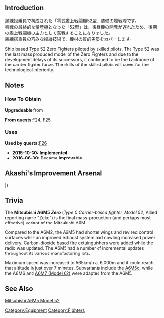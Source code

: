 {{EquipmentInfo|152}}
==Introduction==
熟練搭乗員で構成された「零式艦上戦闘機52型」装備の艦戦隊です。<br>
零戦の最終的な量産機となった「52型」は、後継機の開発が遅れたため、後期の艦上戦闘機の主力として奮戦することになりました。<br>
熟練搭乗員の巧みな操縦技術で、機材の質的劣勢をカバーします。

Ship based Type 52 Zero Fighters piloted by skilled pilots.
The Type 52 was the last mass produced model of the Zero Fighters and due to the development delays of its successors, it continued to be the backbone of the carrier fighter force.
The skills of the skilled pilots will cover for the technological inferiority.

==Notes==
<div class="mw-collapsible"><h3>How To Obtain</h3>
<div class="mw-collapsible-content">
'''Upgradeable''' from {{Equipment/Link|Type 0 Fighter Model 32 (Skilled)}}

'''From quests: '''[[Quests#F24|F24]], [[Quests#F25|F25]]

</div></div>

<div class="mw-collapsible"><h3>Uses</h3>
<div class="mw-collapsible-content">
'''Used by quests: '''[[Quests#F26|F26]]

</div></div>


<div class="mw-collapsible><h3>Updates History</h3>
<div class="mw-collapsible-content>
* '''2015-10-30:''' '''Implemented'''
* '''2016-06-30:''' Became '''improvable'''
</div></div>

== Akashi's Improvement Arsenal ==

{{AkashiWorkshop}}
{{AkashiWorkshopLine
| Name = {{PAGENAME}}
| ItemType = GreenPlane
| Fuel = 120
| Ammo = 120
| Steel = 0
| Baux = 280
|Mats0-5 = 4/6
|Mats6-9 = 5/9
|Mats10 = -
|Screws0-5 = 3/5
|Screws6-9 = 4/6
|Screws10 = -
|EquipConsume0-5 = 2x{{GreenPlane|Zero Fighter Type 52}}
|EquipConsume6-9 = 3x{{GreenPlane|Zero Fighter Type 52}}
|EquipConsume10 = -
| Sun = &nbsp;<br>Z
| Mon = &nbsp;<br>Z
| Wed = &nbsp;<br>Z
| Thu = S<br>&nbsp;
| Fri = S<br>&nbsp;
| Sat = S<br>&nbsp;
| 2ndShip = [[Shoukaku]]<br/>[[Zuikaku]]
}}
|}

==Trivia==
The '''Mitsubishi A6M5 ''Zero''''' (''Type 0 Carrier-based fighter, Model 52'', Allied reporting name "Zeke") is the final mass-production (and perhaps most effective) variant of the Mitsubishi A6M.

Compared to the A6M2, the A6M5 had shorter wings and revised control surfaces while an improved exhaust system and cowling increased power delivery. Carbon-dioxide based fire extuinguishers were added while the radio was updated. The A6M5 had a number of incremental updates throughout its various manufacturing lots.

Maximum speed was increased to 565km/h at 6,000m and it could reach that altitude in just over 7 minutes. Subvariants include the [[Zero Fighter Type 52 Type C (601 Air Group)|A6M5c]], while the A6M6 and [[Type 62 Zero Fighter-bomber|A6M7 (Model 62)]] were adapted from the A6M5.
==See Also==
[[wikipedia:Mitsubishi A6M Zero#A6M5 Type 0 Model 52|Mitsubishi A6M5 Model 52]]
{{Equipmentlist}}
[[Category:Equipment]]
[[Category:Fighters]]